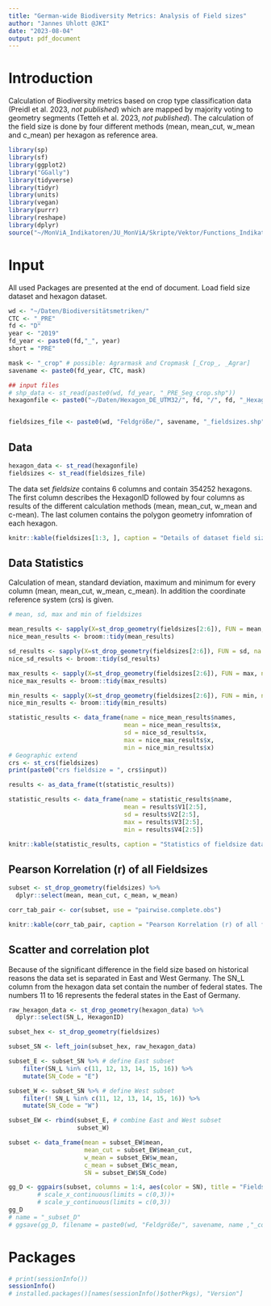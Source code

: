 ```yaml
---
title: "German-wide Biodiversity Metrics: Analysis of Field sizes"
author: "Jannes Uhlott @JKI"
date: "2023-08-04"
output: pdf_document
---
```


# Introduction

Calculation of Biodiversity metrics based on crop type classification data (Preidl et al. 2023, *not published*) which are mapped by majority voting to geometry segments (Tetteh et al. 2023, *not published*). The calculation of the field size is done by four different methods (mean, mean_cut, w_mean and c_mean) per hexagon as reference area. 

```r
library(sp)
library(sf)
library(ggplot2)
library("GGally") 
library(tidyverse)
library(tidyr)
library(units)
library(vegan)
library(purrr)
library(reshape)
library(dplyr)
source("~/MonViA_Indikatoren/JU_MonViA/Skripte/Vektor/Functions_Indikatoren.R")
```


# Input
All used Packages are presented at the end of document. 
Load field size dataset and hexagon dataset.
```r
wd <- "~/Daten/Biodiversitätsmetriken/"
CTC <- "_PRE"
fd <- "D"
year <- "2019"
fd_year <- paste0(fd,"_", year)
short = "PRE" 

mask <- "_crop" # possible: Agrarmask and Cropmask [_Crop_, _Agrar]
savename <- paste0(fd_year, CTC, mask)

## input files
# shp_data <- st_read(paste0(wd, fd_year, "_PRE_Seg_crop.shp"))
hexagonfile <- paste0("~/Daten/Hexagon_DE_UTM32/", fd, "/", fd, "_Hexagone_filtered.shp")


fieldsizes_file <- paste0(wd, "Feldgröße/", savename, "_fieldsizes.shp")

```

## Data

```r

hexagon_data <- st_read(hexagonfile)
fieldsizes <- st_read(fieldsizes_file)

```
The data set *fieldsize* contains 6 columns and contain 354252 hexagons. The first column describes the HexagonID followed by four columns as results of the different calculation methods (mean, mean_cut, w_mean and c-mean). The last columen contains the polygon geometry infomration of each hexagon.

```r

knitr::kable(fieldsizes[1:3, ], caption = "Details of dataset field size")

```
\newpage
## Data Statistics 
Calculation of mean, standard deviation, maximum and minimum for every column (mean, mean_cut, w_mean, c_mean). In addition the coordinate reference system (crs) is given. 

```r

# mean, sd, max and min of fieldsizes

mean_results <- sapply(X=st_drop_geometry(fieldsizes[2:6]), FUN = mean, na.rm = T)
nice_mean_results <- broom::tidy(mean_results)

sd_results <- sapply(X=st_drop_geometry(fieldsizes[2:6]), FUN = sd, na.rm = T)
nice_sd_results <- broom::tidy(sd_results)

max_results <- sapply(X=st_drop_geometry(fieldsizes[2:6]), FUN = max, na.rm = T)
nice_max_results <- broom::tidy(max_results)

min_results <- sapply(X=st_drop_geometry(fieldsizes[2:6]), FUN = min, na.rm = T)
nice_min_results <- broom::tidy(min_results)

statistic_results <- data_frame(name = nice_mean_results$names, 
                                mean = nice_mean_results$x, 
                                sd = nice_sd_results$x, 
                                max = nice_max_results$x, 
                                min = nice_min_results$x)
# Geographic extend
crs <- st_crs(fieldsizes)
print(paste0("crs fieldsize = ", crs$input))
```

```r
results <- as_data_frame(t(statistic_results))

statistic_results <- data_frame(name = statistic_results$name,
                                mean = results$V1[2:5], 
                                sd = results$V2[2:5], 
                                max = results$V3[2:5], 
                                min = results$V4[2:5])
```

```r
knitr::kable(statistic_results, caption = "Statistics of fieldsize dataset")
```
\newpage

## Pearson Korrelation (r) of all Fieldsizes
```r

subset <- st_drop_geometry(fieldsizes) %>% 
  dplyr::select(mean, mean_cut, c_mean, w_mean)

corr_tab_pair <- cor(subset, use = "pairwise.complete.obs")
```

```r

knitr::kable(corr_tab_pair, caption = "Pearson Korrelation (r) of all field sizes methods")
```
## Scatter and correlation plot
Because of the significant difference in the field size based on historical reasons the data set is separated in East and West Germany. The SN_L column from the hexagon data set contain the number of federal states. The numbers 11 to 16 represents the federal states in the East of Germany. 
```r

raw_hexagon_data <- st_drop_geometry(hexagon_data) %>% 
  dplyr::select(SN_L, HexagonID)

subset_hex <- st_drop_geometry(fieldsizes) 

subset_SN <- left_join(subset_hex, raw_hexagon_data)

subset_E <- subset_SN %>% # define East subset
    filter(SN_L %in% c(11, 12, 13, 14, 15, 16)) %>% 
    mutate(SN_Code = "E")

subset_W <- subset_SN %>% # define West subset
    filter(! SN_L %in% c(11, 12, 13, 14, 15, 16)) %>% 
    mutate(SN_Code = "W") 

subset_EW <- rbind(subset_E, # combine East and West subset
                   subset_W)

subset <- data_frame(mean = subset_EW$mean, 
                     mean_cut = subset_EW$mean_cut, 
                     w_mean = subset_EW$w_mean, 
                     c_mean = subset_EW$c_mean,
                     SN = subset_EW$SN_Code)
```

```r
gg_D <- ggpairs(subset, columns = 1:4, aes(color = SN), title = "Fieldsize") #+
        # scale_x_continuous(limits = c(0,3))+
        # scale_y_continuous(limits = c(0,3))
gg_D
# name = "_subset_D"
# ggsave(gg_D, filename = paste0(wd, "Feldgröße/", savename, name ,"_corr_scaled.png"), dpi=300, width = 6, height = 5)
```
\newpage

# Packages

```r
# print(sessionInfo())
sessionInfo()
# installed.packages()[names(sessionInfo()$otherPkgs), "Version"]
```